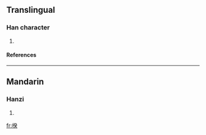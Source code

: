 ==Translingual==
===Han character===
{{Han char|rn=75|rad=木|as=09|sn=13|four=4293<sub>4</sub>|canj=木弓人大 (DNOK)}}
# {{defn|Han|sort=木09}}
====References====
{{Han ref|kx=0539.040|dkj=15122|dj=0926.180|hdz=21258.030|uh=6951|ud=26961|bh=DDEF|bd=56815}}

----
==Mandarin==
===Hanzi===
{{cmn-hanzi|pin=[[kuí]] (kui2)|wg=k'uei<sup>2</sup>}}
# {{defn|Mandarin}}

[[fr:楑]]